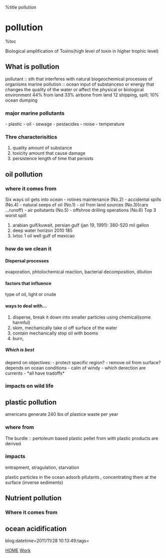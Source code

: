 %title pollution


=pollution=
%toc

Biological amplification of Toxins(high level of toxin in higher trophic level)
==What is pollution==
pollutant :: sth that interferes with natural biogeochemical processes of organisms
marine pollution :: ocean input of substanceso or energy that changes the quality of the water or affect the physical or biological environment
44% from land 33% airbone from land 12 shipping, spill; 10% ocean dumping
===major marine pollutants===
- plastic
- oil
- sewage
- pestacides
- noise
- temperature
===Thre characterisitics===
# quatity amount of substance
# toxicity amount that cause damage
# persistence length of time that persists
==oil pollution==
===where it comes from===
Six ways oil gets into ocean
- rotines maintenance (No.2)
- accidental spills (No.4)
- natural seeps of oil (No.1)
- oil from land sources (No.3)(cars ...runoff)
- air pollutants (No.5)
- offshroe drilling operations (No.6)
Top 3 worst spill
# arabian gulf/kuwait, persian gulf (jan 19, 1991): 380-520 mil gallon
# deep water horizon 2010 185
# Ixtoc 1 oil well gulf of mexicao 
===how do we clean it===
====Dispersal processes====
evaporation, phtolochemical reaction, bacterial decomposition, dilution
====factors that influence====
type of oil, light or crude
====ways to deal with...====
# disperse, break it down into smaller particles using chemical(some harmful)
# skim, mechanically take oi off surface of the water
# contain mechanically stop oil with booms
# burn,
=====Which is best=====
depend on objectives:
- protect specific region?
- remove oil from surface?
depends on ocean conditions
- calm of windy
- which derection are currents
- *all have tradoffs*
===impacts on wild life===
==plastic pollution==
americans generate 240 lbs of plastice waste per year
===where from===
The burdle :: pertoleum based plastic pellet from with plastic products are derived
===impacts===
entrapment, stragulation, starvation

plastic particles in the ocean adsorb pllutants , concentrating 
them at the surface (inverse sediments)
==Nutrient pollution==
===Where it comes from===
==ocean acidification==

blog:datetime=2011/11/28 10:13:49:tags=

[[index|HOME]]   [[Work]]
